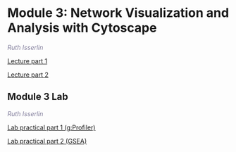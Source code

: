 # Module 3: Network Visualization and Analysis with Cytoscape

 *<font color="#827e9c">Ruth Isserlin</font>*
 
 [Lecture part 1](./lectures/Pathways_2020_Module3-part1-Cytoscape-RI.pdf)
    
 [Lecture part 2](./lectures/Pathways_2020_Module3-part2-EM-RI.pdf) 
 
## Module 3 Lab
 
 *<font color="#827e9c">Ruth Isserlin</font>*  
 
[Lab practical part 1 (g:Profiler)](#gprofiler_mod3)   

[Lab practical part 2 (GSEA)](#gseq_mod3)  

